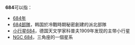 {{整数| other list = {{Numbers digits|digit=10}}}}
'''684'''可以指：
*[[684年|684年]]
*[[684部隊|684部隊]]，韩国於冷戰時期秘密創建的派北部隊
*[[小行星684|小行星684]]，德国天文学家科普夫1909年发现的主带小行星
*[[NGC_684|NGC 684]]，三角座的一個星系

{{Disambig|Cat=数字消歧义}}